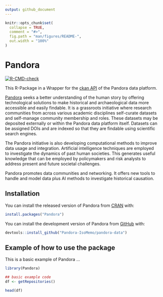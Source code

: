 ```yaml
---
output: github_document
---
```


<!-- README.md is generated from README.Rmd. Please edit that file -->

```r
knitr::opts_chunk$set(
  collapse = TRUE,
  comment = "#>",
  fig.path = "man/figures/README-",
  out.width = "100%"
)
```

# Pandora

<!-- badges: start -->
[![R-CMD-check](https://github.com/Pandora-IsoMemo/pandora-data/actions/workflows/R-CMD-check.yaml/badge.svg)](https://github.com/Pandora-IsoMemo/pandora-data/actions/workflows/R-CMD-check.yaml)
<!-- badges: end -->

This R-Package in a Wrapper for the [ckan API](https://docs.ckan.org/en/2.9/api/) 
of the Pandora data platform.

[Pandora](https://pandora.earth/) seeks a better understanding of the human 
story by offering technological solutions to make historical and archaeological 
data more accessible and easily findable. It is a grassroots initiative where 
research communities from across various academic disciplines self-curate 
datasets and self-manage community  membership and roles. These datasets may be 
deposited externally or within the Pandora data platform itself. Datasets can be 
assigned DOIs and are indexed so that they are findable using scientific search 
engines.

The Pandora initiative is also developing computational methods to improve data 
usage and integration. Artificial intelligence techniques are employed to 
investigate the dynamics of past human societies. This generates useful 
knowledge that can be employed by policymakers and risk analysts to address 
present and future societal challenges.

Pandora promotes data communities and networking. It offers new tools to handle 
and model data plus AI methods to investigate historical causation.

## Installation

You can install the released version of Pandora from [CRAN](https://CRAN.R-project.org) with:

```r
install.packages("Pandora")
```


You can install the development version of Pandora from [GitHub](https://github.com/) with:

```r
devtools::install_github("Pandora-IsoMemo/pandora-data")
```

## Example of how to use the package

This is a basic example of Pandora ...

```r
library(Pandora)

## basic example code
df <- getRepositories()

head(df)
```
